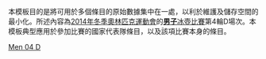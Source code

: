 <noinclude>
本模板目的是將可用於多個條目的原始數據集中在一處，以利於維護及儲存空間的最小化。所述內容為[[2014年冬季奧林匹克運動會]]的[[2014年冬季奧林匹克運動會男子冰壺比賽|'''男子'''冰壺比賽]]第4輪D場次。本模板典型應用於參加比賽的國家代表隊條目，以及該項比賽本身的條目。
</noinclude>{{Curlingbox
| sheet = D {{v|2014 Winter Olympics men's curling draw 4 sheet D}}
| team1 = {{flagIOC|CHN|2014年冬季}}（[[劉銳 (運動員)|劉銳]]）{{X}}
|0|2|0|1|0|0|0|1|0|1| |5
| team2 = {{flagIOC|SUI|2014年冬季}}（{{Link-en|斯文·米歇尔 (冰壶运动员)|Sven Michel|米歇尔}}）
|0|0|2|0|1|0|0|0|1|0| |4
}}<noinclude>
{{2014 Winter Olympics curling convenience template navbox}}
[[Category:2014年冬季奧林匹克運動會冰壺比賽模板|Men 04 D]]
</noinclude>